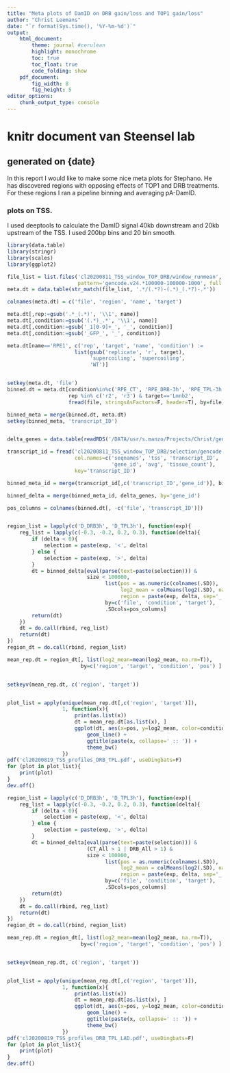 ```yaml
---
title: "Meta plots of DamID on DRB gain/loss and TOP1 gain/loss"
author: "Christ Leemans"
date: "`r format(Sys.time(), '%Y-%m-%d')`"
output:
    html_document:
        theme: journal #cerulean
        highlight: monochrome
        toc: true
        toc_float: true
        code_folding: show
    pdf_document:
        fig_width: 8
        fig_height: 5
editor_options:
    chunk_output_type: console
---
```

# knitr document van Steensel lab

## generated on {date}

In this report I would like to make some nice meta plots for Stephano.
He has discovered regions with opposing effects of TOP1 and DRB treatments.
For these regions I ran a pipeline binning and averaging pA-DamID.



### plots on TSS.

I used deeptools to calculate the DamID signal 40kb downstream and 20kb upstream of the TSS. I used 200bp bins and 20 bin smooth.

```r
library(data.table)
library(stringr)
library(scales)
library(ggplot2)

file_list = list.files('cl20200811_TSS_window_TOP_DRB/window_runmean',
                       pattern='gencode.v24.*100000-100000-1000', full.names=T)
meta.dt = data.table(str_match(file_list, '.*/(.*?)-(.*)_(.*?)-.*'))

colnames(meta.dt) = c('file', 'region', 'name', 'target')

meta.dt[,rep:=gsub('.*_(.*)', '\\1', name)]
meta.dt[,condition:=gsub('(.*)_.*', '\\1', name)]
meta.dt[,condition:=gsub('_1[0-9]+_', '_', condition)]
meta.dt[,condition:=gsub('_GFP_', '_', condition)]

meta.dt[name=='RPE1', c('rep', 'target', 'name', 'condition') :=
                      list(gsub('replicate', 'r', target),
                           'supercoiling', 'supercoiling',
                           'WT')]


setkey(meta.dt, 'file')
binned.dt = meta.dt[condition%in%c('RPE_CT', 'RPE_DRB-3h', 'RPE_TPL-3h') &
                    rep %in% c('r2', 'r3') & target=='Lmnb2',
                    fread(file, stringsAsFactors=F, header=T), by=file]

binned_meta = merge(binned.dt, meta.dt)
setkey(binned_meta, 'transcript_ID')


delta_genes = data.table(readRDS('/DATA/usr/s.manzo/Projects/Christ/genes_Delta_LB2_genes_All.rds'))

transcript_id = fread('cl20200811_TSS_window_TOP_DRB/selection/gencode.v24-fantom-selection.txt',
                      col.names=c('seqnames', 'tss', 'transcript_ID', 'strand',
                                  'gene_id', 'avg', 'tissue_count'),
                      key='transcript_ID')

binned_meta_id = merge(transcript_id[,c('transcript_ID','gene_id')], binned_meta)

binned_delta = merge(binned_meta_id, delta_genes, by='gene_id')

pos_columns = colnames(binned.dt[, -c('file', 'transcript_ID')])


region_list = lapply(c('D_DRB3h', 'D_TPL3h'), function(exp){
    reg_list = lapply(c(-0.3, -0.2, 0.2, 0.3), function(delta){
        if (delta < 0){
            selection = paste(exp, '<', delta)
        } else {
            selection = paste(exp, '>', delta)
        }
        dt = binned_delta[eval(parse(text=paste(selection))) &
                          size < 100000,
                                list(pos = as.numeric(colnames(.SD)),
                                     log2_mean = colMeans(log2(.SD), na.rm=T),
                                     region = paste(exp, delta, sep='_')),
                                by=c('file', 'condition', 'target'),
                                .SDcols=pos_columns]
        return(dt)
    })
    dt = do.call(rbind, reg_list)
    return(dt)
})
region_dt = do.call(rbind, region_list)

mean_rep.dt = region_dt[, list(log2_mean=mean(log2_mean, na.rm=T)),
                        by=c('region', 'target', 'condition', 'pos') ]


setkeyv(mean_rep.dt, c('region', 'target'))


plot_list = apply(unique(mean_rep.dt[,c('region', 'target')]),
                  1, function(x){
                      print(as.list(x))
                      dt = mean_rep.dt[as.list(x), ]
                      ggplot(dt, aes(x=pos, y=log2_mean, color=condition)) +
                          geom_line() +
                          ggtitle(paste(x, collapse=' :: ')) +
                          theme_bw()
                  })
pdf('cl20200819_TSS_profiles_DRB_TPL.pdf', useDingbats=F)
for (plot in plot_list){
    print(plot)
}
dev.off()


```



```r

region_list = lapply(c('D_DRB3h', 'D_TPL3h'), function(exp){
    reg_list = lapply(c(-0.3, -0.2, 0.2, 0.3), function(delta){
        if (delta < 0){
            selection = paste(exp, '<', delta)
        } else {
            selection = paste(exp, '>', delta)
        }
        dt = binned_delta[eval(parse(text=paste(selection))) &
                          (CT_All > 1 | DRB_All > 1) &
                          size < 100000,
                                list(pos = as.numeric(colnames(.SD)),
                                     log2_mean = colMeans(log2(.SD), na.rm=T),
                                     region = paste(exp, delta, sep='_')),
                                by=c('file', 'condition', 'target'),
                                .SDcols=pos_columns]
        return(dt)
    })
    dt = do.call(rbind, reg_list)
    return(dt)
})
region_dt = do.call(rbind, region_list)

mean_rep.dt = region_dt[, list(log2_mean=mean(log2_mean, na.rm=T)),
                        by=c('region', 'target', 'condition', 'pos') ]


setkeyv(mean_rep.dt, c('region', 'target'))


plot_list = apply(unique(mean_rep.dt[,c('region', 'target')]),
                  1, function(x){
                      print(as.list(x))
                      dt = mean_rep.dt[as.list(x), ]
                      ggplot(dt, aes(x=pos, y=log2_mean, color=condition)) +
                          geom_line() +
                          ggtitle(paste(x, collapse=' :: ')) +
                          theme_bw()
                  })
pdf('cl20200819_TSS_profiles_DRB_TPL_LAD.pdf', useDingbats=F)
for (plot in plot_list){
    print(plot)
}
dev.off()

```
